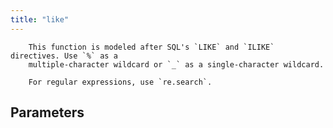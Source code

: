 ```yaml
---
title: "like"
---
```


        This function is modeled after SQL's `LIKE` and `ILIKE` directives. Use `%` as a
        multiple-character wildcard or `_` as a single-character wildcard.

        For regular expressions, use `re.search`.
        

## Parameters
<ParamField body="patterns" type="str | StringValue | Iterable[str | StringValue]" required="true" >
</ParamField>

<ParamField body="case_sensitive" type="bool" required="false" default="True" >
</ParamField>
